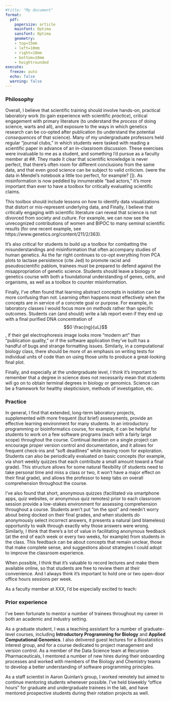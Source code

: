```yaml
---
#title: "My document"
format: 
  pdf:
    papersize: article
    mainfont: Optima
    sansfont: Optima
    geometry:
    - top=15mm
    - left=10mm
    - right=10mm
    - bottom=10mm
    - heightrounded
execute:
  freeze: auto
  echo: false
  warning: false
---
```


### Philosophy

Overall, I believe that scientific training should involve hands-on, practical laboratory work (to gain experience with scientific *practice*), critical engagement with primary literature (to understand the *process* of doing science, warts and all), and exposure to the ways in which genetics research can be co-opted after publication (to understand the potential *consequences* of that science).
Many of my undergraduate professors held regular "journal clubs," in which students were tasked with reading a scientific paper in advance of an in-classroom discussion. 
These exercises were invaluable to me as a student, and something I'd pursue as a faculty member at ##. 
They made it clear that scientific knowledge is never perfect, that there's often room for different conclusions from the same data, and that even good science can be subject to valid criticism.
(were the data in Mendel's notebook a little too perfect, for example? []). 
As misinformation is now peddled by innumerable "bad actors," it's more important than ever to have a toolbox for critically evaluating scientific claims. 

This toolbox should include lessons on how to identify data visualizations that distort or mis-represent underlying data, and 
Finally, I believe that critically engaging with scientific literature can reveal that science is not divorced from society and culture. 
For example, we can now see the unrecognized contributions of women and BIPOC to many seminal scientific results (for one recent example, see https://www.genetics.org/content/211/2/363).

It's also critical for students to build up a toolbox for combatting the misunderstandings and misinformation that often accompany studies of human genetics.
As the far right continues to co-opt everything from PCA plots to lactase persistence (cite Jed) to promote racist and pseudoscientific pablom, trainees must be prepared to defend against the misappropriation of genetic science. 
<!-- Complexity of human sex determination -->
Students should leave a biology or genetics course with both a foundational understanding of genes, cells, and organisms, as well as a toolbox to counter misinformation.

Finally, I've often found that learning abstract concepts in isolation can be more confusing than not. 
Learning often happens most effectively when the concepts are in service of a concrete goal or purpose. 
For example, in laboratory classes I would focus more on *methods* rather than specific outcomes. 
Students can (and should) write a lab report even if they end up with a final purified DNA concentration of $$0 \frac{ng}{uL}$$, if their gel electrophoresis image looks more "modern art" than "publication quality," or if the software application they've built has a handful of bugs and strange formatting issues. 
Similarly, in a computational biology class, there should be more of an emphasis on writing tests for individual units of code than on using those units to produce a great-looking final plot.

Finally, and especially at the undergraduate level, I think it's important to remember that a degree in science does not necessarily mean that students will go on to obtain terminal degrees in biology or genomics. 
Science can be a framework for healthy skepticisism, methods of investigation, etc.

### Practice

In general, I find that extended, long-term laboratory projects, supplemented with more frequent (but brief) assessments, provide an effective learning environment for many students. 
In an introductory programming or bioinformatics course, for example, it can be helpful for students to work on a few software programs (each with a fairly large scope) throughout the course. 
Continual iteration on a single project can encourage proper version control and documentation, and it allows for frequent check-ins and "soft deadlines" while leaving room for exploration.
Students can also be periodically evaluated on basic concepts (for example, via short weekly quizzes that each contribute a small amount toward a final grade). 
This structure allows for some natural flexibility (if students need to take personal time and miss a class or two, it won't have a major effect on their final grade), and allows the professor to keep tabs on overall comprehension throughout the course.

I've also found that short, anonymous quizzes (facilitated via smartphone apps, quiz websites, or anonymous quiz remotes) prior to each classroom session provide a low-stakes environment for assessing comprehension throughout a course. 
Students aren't put "on the spot" and needn't worry about being docked on their final grades, and when students *do* anonymously select incorrect answers, it presents a natural (and blameless) opportunity to walk through exactly why those answers were wrong.
Similarly, I think that there's a lot of value in facilitating anonymous feedback (at the end of each week or every two weeks, for example) from students in the class.
This feedback can be about concepts that remain unclear, those that make complete sense, and suggestions about strategies I could adopt to improve the classroom experience.

When possible, I think that it's valuable to record lectures and make them available online, so that students are free to review them at their convenience.
And I always think it's important to hold one or two open-door office hours sessions per week.

As a faculty member at XXX, I'd be especially excited to teach:

### Prior experience

I've been fortunate to mentor a number of trainees throughout my career in both an academic and industry setting. 

As a graduate student, I was a teaching assistant for a number of graduate-level courses, including **Introductory Programming for Biology** and **Applied Computational Genomics**.
I also delivered guest lectures for a Biostatistics interest group, and for a course dedicated to project management and version control.
As a member of the Data Science team at Recursion Pharmaceuticals, I mentored a number of new hires during their onboarding processes and worked with members of the Biology and Chemistry teams to develop a better understanding of software programming principles.

As a staff scientist in Aaron Quinlan's group, I worked remotely but aimed to continue mentoring students whenever possible. 
I've held biweekly "office hours" for graduate and undergraduate trainees in the lab, and have mentored prospective students during their rotation projects as well.





